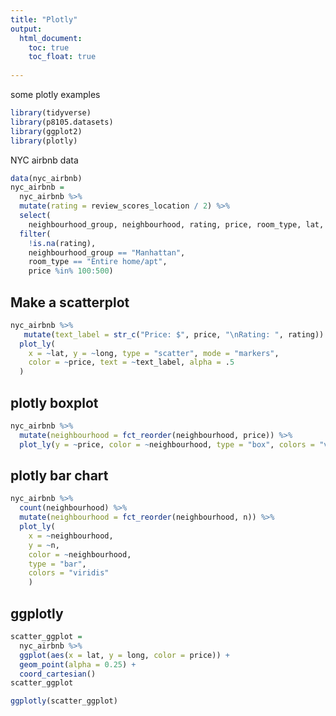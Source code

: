 ```yaml
---
title: "Plotly"
output: 
  html_document:
    toc: true
    toc_float: true
 
---
```


some plotly examples
```r
library(tidyverse)
library(p8105.datasets)
library(ggplot2)
library(plotly)
```

NYC airbnb data

```r
data(nyc_airbnb)
nyc_airbnb = 
  nyc_airbnb %>% 
  mutate(rating = review_scores_location / 2) %>%
  select(
    neighbourhood_group, neighbourhood, rating, price, room_type, lat, long) %>%
  filter(
    !is.na(rating), 
    neighbourhood_group == "Manhattan",
    room_type == "Entire home/apt",
    price %in% 100:500)

```

## Make a scatterplot

```r
nyc_airbnb %>% 
   mutate(text_label = str_c("Price: $", price, "\nRating: ", rating)) %>% 
  plot_ly(
    x = ~lat, y = ~long, type = "scatter", mode = "markers",
    color = ~price, text = ~text_label, alpha = .5
  )
```

## plotly boxplot

```r
nyc_airbnb %>% 
  mutate(neighbourhood = fct_reorder(neighbourhood, price)) %>% 
  plot_ly(y = ~price, color = ~neighbourhood, type = "box", colors = "viridis")

```

## plotly bar chart

```r
nyc_airbnb %>% 
  count(neighbourhood) %>% 
  mutate(neighbourhood = fct_reorder(neighbourhood, n)) %>% 
  plot_ly(
    x = ~neighbourhood, 
    y = ~n, 
    color = ~neighbourhood, 
    type = "bar", 
    colors = "viridis"
    )
```

## ggplotly

```r
scatter_ggplot = 
  nyc_airbnb %>%
  ggplot(aes(x = lat, y = long, color = price)) +
  geom_point(alpha = 0.25) +
  coord_cartesian()
scatter_ggplot

ggplotly(scatter_ggplot)

```


